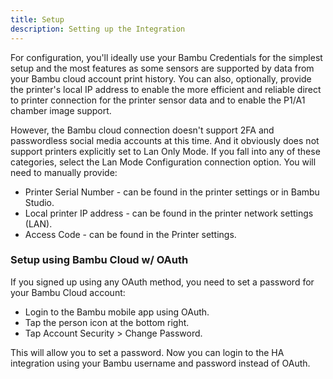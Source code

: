 ```yaml
---
title: Setup
description: Setting up the Integration
---
```


For configuration, you'll ideally use your Bambu Credentials for the simplest setup and the most features as some sensors are supported by data from your Bambu cloud account print history. 
You can also, optionally, provide the printer's local IP address to enable the more efficient and reliable direct to printer connection for the printer sensor data and to enable the P1/A1 chamber image support.

However, the Bambu cloud connection doesn't support 2FA and passwordless social media accounts at this time. And it obviously does not support printers explicitly set to Lan Only Mode. If you fall into any of these categories, select the Lan Mode Configuration connection option. You will need to manually provide:

- Printer Serial Number - can be found in the printer settings or in Bambu Studio.
- Local printer IP address - can be found in the printer network settings (LAN).
- Access Code - can be found in the Printer settings.

### Setup using Bambu Cloud w/ OAuth

If you signed up using any OAuth method, you need to set a password for your Bambu Cloud account:

- Login to the Bambu mobile app using OAuth.
- Tap the person icon at the bottom right.
- Tap Account Security > Change Password.

This will allow you to set a password. Now you can login to the HA integration using your Bambu username and password
instead of OAuth.